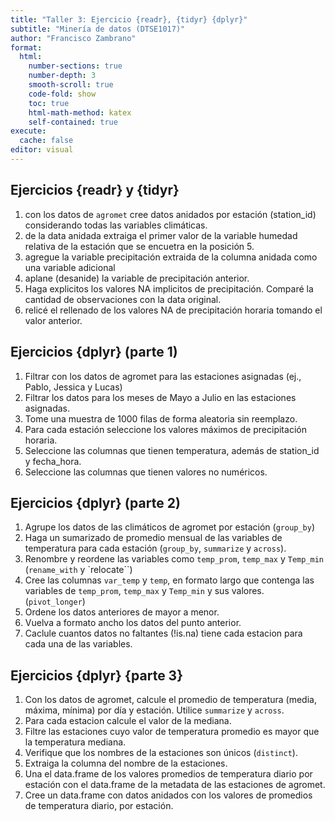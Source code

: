 ```yaml
---
title: "Taller 3: Ejercicio {readr}, {tidyr} {dplyr}"
subtitle: "Minería de datos (DTSE1017)"
author: "Francisco Zambrano"
format:
  html:
    number-sections: true
    number-depth: 3
    smooth-scroll: true
    code-fold: show
    toc: true
    html-math-method: katex
    self-contained: true
execute: 
  cache: false
editor: visual
---
```


## Ejercicios {readr} y {tidyr}

1.  con los datos de `agromet` cree datos anidados por estación (station_id) considerando todas las variables climáticas.
2.  de la data anidada extraiga el primer valor de la variable humedad relativa de la estación que se encuetra en la posición 5.
3.  agregue la variable precipitación extraida de la columna anidada como una variable adicional
4.  aplane (desanide) la variable de precipitación anterior.
5.  Haga explicitos los valores NA implicitos de precipitación. Comparé la cantidad de observaciones con la data original.
6.  relicé el rellenado de los valores NA de precipitación horaria tomando el valor anterior.

## Ejercicios {dplyr} (parte 1)

1.  Filtrar con los datos de agromet para las estaciones asignadas (ej., Pablo, Jessica y Lucas)\
2.  Filtrar los datos para los meses de Mayo a Julio en las estaciones asignadas.\
3.  Tome una muestra de 1000 filas de forma aleatoria sin reemplazo.\
4.  Para cada estación seleccione los valores máximos de precipitación horaria.\
5. Seleccione las columnas que tienen temperatura, además de station_id y fecha_hora.
6.  Seleccione las columnas que tienen valores no numéricos.

## Ejercicios {dplyr} (parte 2)

1.  Agrupe los datos de las climáticos de agromet por estación (`group_by`)
2.  Haga un sumarizado de promedio mensual de las variables de temperatura para cada estación (`group_by`, `summarize` y `across`).
3.  Renombre y reordene las variables como `temp_prom`, `temp_max` y `Temp_min` (`rename_with` y \`relocate\`\`)
4.  Cree las columnas `var_temp` y `temp`, en formato largo que contenga las variables de `temp_prom`, `temp_max` y `Temp_min` y sus valores. (`pivot_longer`)
5.  Ordene los datos anteriores de mayor a menor.
6.  Vuelva a formato ancho los datos del punto anterior.
7.  Caclule cuantos datos no faltantes (!is.na) tiene cada estacion para cada una de las variables.

## Ejercicios {dplyr} {parte 3}

1.  Con los datos de agromet, calcule el promedio de temperatura (media, máxima, mínima) por día y estación. Utilice `summarize` y `across`.
2.  Para cada estacion calcule el valor de la mediana.
3.  Filtre las estaciones cuyo valor de temperatura promedio es mayor que la temperatura mediana.
4.  Verifique que los nombres de la estaciones son únicos (`distinct`).
5.  Extraiga la columna del nombre de la estaciones.
6.  Una el data.frame de los valores promedios de temperatura diario por estación con el data.frame de la metadata de las estaciones de agromet.
7.  Cree un data.frame con datos anidados con los valores de promedios de temperatura diario, por estación.
